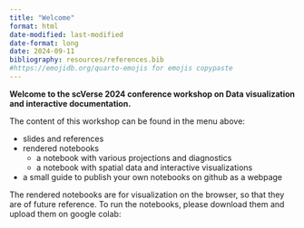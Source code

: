 ```yaml
---
title: "Welcome"
format: html
date-modified: last-modified
date-format: long
date: 2024-09-11
bibliography: resources/references.bib
#https://emojidb.org/quarto-emojis for emojis copypaste
---
```


**Welcome to the scVerse 2024 conference workshop on Data visualization and interactive documentation.**

The content of this workshop can be found in the menu above:

:::{.callout-note icon="false" appearance="simple"}
- slides and references
- rendered notebooks
  - a notebook with various projections and diagnostics
  - a notebook with spatial data and interactive visualizations
- a small guide to publish your own notebooks on github as a webpage
:::

The rendered notebooks are for visualization on the browser, so that they are of future reference. To run the notebooks, please download them and upload them on google colab: